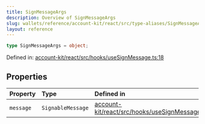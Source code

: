 ```yaml
---
title: SignMessageArgs
description: Overview of SignMessageArgs
slug: wallets/reference/account-kit/react/src/type-aliases/SignMessageArgs
layout: reference
---
```


```ts
type SignMessageArgs = object;
```

Defined in: [account-kit/react/src/hooks/useSignMessage.ts:18](https://github.com/alchemyplatform/aa-sdk/blob/49e74eee8606f480b200b4612d00d950da8a8742/account-kit/react/src/hooks/useSignMessage.ts#L18)

## Properties

| Property                     | Type              | Defined in                                                                                                                                                                                    |
| :--------------------------- | :---------------- | :-------------------------------------------------------------------------------------------------------------------------------------------------------------------------------------------- |
| <a id="message" /> `message` | `SignableMessage` | [account-kit/react/src/hooks/useSignMessage.ts:18](https://github.com/alchemyplatform/aa-sdk/blob/49e74eee8606f480b200b4612d00d950da8a8742/account-kit/react/src/hooks/useSignMessage.ts#L18) |

